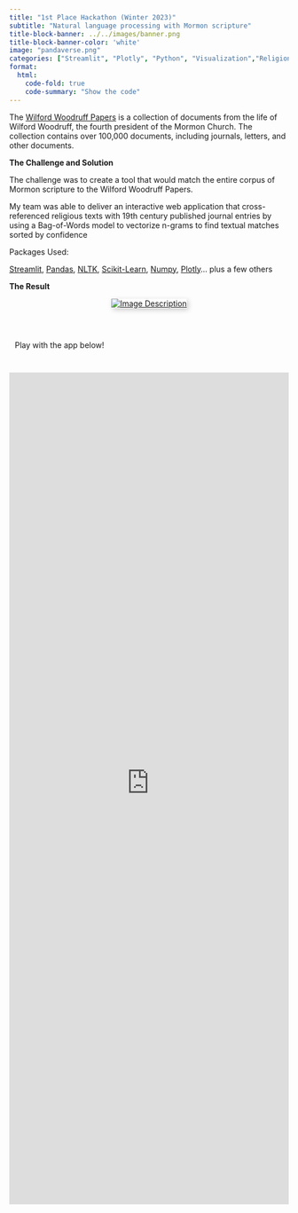 ```yaml
---
title: "1st Place Hackathon (Winter 2023)"
subtitle: "Natural language processing with Mormon scripture"
title-block-banner: ../../images/banner.png
title-block-banner-color: 'white'
image: "pandaverse.png"
categories: ["Streamlit", "Plotly", "Python", "Visualization","Religion","NLP","Machine Learning"]
format:
  html:
    code-fold: true
    code-summary: "Show the code"
---
```


The [Wilford Woodruff Papers](https://wilfordwoodruffpapers.org/) is a collection of documents from the life of Wilford Woodruff, the fourth president of the Mormon Church. The collection contains over 100,000 documents, including journals, letters, and other documents.

**The Challenge and Solution**

The challenge was to create a tool that would match the entire corpus of Mormon scripture to the Wilford Woodruff Papers. 

My team was able to deliver an interactive web application that cross-referenced religious texts with 19th century published journal entries by using a Bag-of-Words model to vectorize n-grams to find textual matches sorted by confidence

Packages Used:

[Streamlit](https://streamlit.io/), [Pandas](https://pandas.pydata.org/), [NLTK](https://www.nltk.org/), [Scikit-Learn](https://scikit-learn.org/stable/), [Numpy](https://numpy.org/), [Plotly](https://plotly.com/)... plus a few others

**The Result**

::: {.column-screen}

```{=html}

<div style="text-align: center;">
    <a href="https://www.idahostatejournal.com/community/byu-idaho-students-draw-inspiration-from-the-life-of-a-prophet/article_65858fd6-f59c-11ed-85fb-4f37e9813ae6.html" style="display: inline-block;">
        <img src="hacka.png" alt="Image Description" style="margin: 0 auto; box-shadow: 3px 3px 10px rgba(0,0,0,0.2);">
    </a>
</div>
<br><br>
<p style="padding:10px">Play with the app below!</p>
<br>
<iframe
  src="https://woodruffquery.streamlit.app/?embed=true"
  height="1500"
  style="width:100%;border:none;"
></iframe>
```
:::
